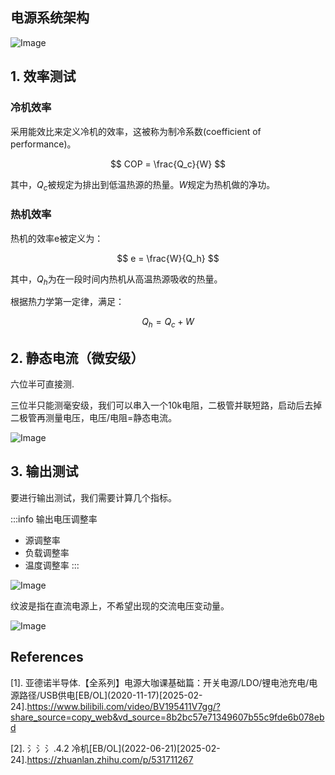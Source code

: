 

<WordCount>

## 电源系统架构

![Image](https://github.com/user-attachments/assets/d425e0c7-b483-4726-bdef-9774aef01d04)



## 1. 效率测试

### 冷机效率

采用能效比来定义冷机的效率，这被称为制冷系数(coefficient of performance)。

$$
COP = \frac{Q_c}{W}
$$

其中，$Q_c$被规定为排出到低温热源的热量。$W$规定为热机做的净功。

### 热机效率

热机的效率e被定义为：

$$
e = \frac{W}{Q_h}
$$

其中，$Q_h$为在一段时间内热机从高温热源吸收的热量。

根据热力学第一定律，满足：

$$
Q_h = Q_c + W
$$

## 2. 静态电流（微安级）

六位半可直接测.
 
三位半只能测毫安级，我们可以串入一个10k电阻，二极管并联短路，启动后去掉二极管再测量电压，电压/电阻=静态电流。

![Image](https://github.com/user-attachments/assets/90961eb7-459b-42d2-be47-c9e80716226c)

## 3. 输出测试

要进行输出测试，我们需要计算几个指标。

:::info
输出电压调整率

- 源调整率
- 负载调整率
- 温度调整率
:::

![Image](https://github.com/user-attachments/assets/85e879cf-067f-4662-810a-a9017dafe558)

纹波是指在直流电源上，不希望出现的交流电压变动量。

![Image](https://github.com/user-attachments/assets/7bd75a1e-3411-4ec0-a08c-c9fd761bf758)



## References

[1]. 亚德诺半导体.【全系列】电源大咖课基础篇：开关电源/LDO/锂电池充电/电源路径/USB供电\[EB/OL\]\(2020-11-17\)\[2025-02-24\].https://www.bilibili.com/video/BV195411V7gg/?share_source=copy_web&vd_source=8b2bc57e71349607b55c9fde6b078ebd

[2]. 氵氵氵.4.2 冷机\[EB/OL\]\(2022-06-21\)\[2025-02-24\].https://zhuanlan.zhihu.com/p/531711267



</WordCount>